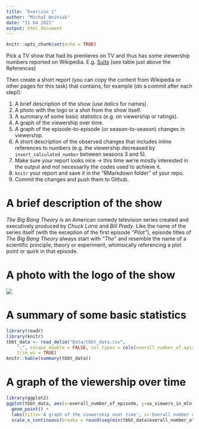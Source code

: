 ```yaml
---
title: "Exercise 1"
author: "Michał Woźniak"
date: "11 04 2021"
output: html_document
---
```


```r
knitr::opts_chunk$set(echo = TRUE)
```

Pick a TV show that had its premieres on TV and thus has some viewership numbers reported on Wikipedia.
E.g. [Suits](https://en.wikipedia.org/wiki/List_of_Suits_episodes) (see table just above the References)

Then create a short report (you can copy the content from Wikipedia or other pages for this task) that contains, for example (do a commit after each step!):

1. A brief description of the show (use _italics_ for names).
2. A photo with the logo or a shot from the show itself.
3. A summary of some basic statistics (e.g. on viewership or ratings).
4. A graph of the viewership over time.
5. A graph of the episode-to-episode (or season-to-season) changes in viewership.
6. A short description of the observed changes that includes inline references to numbers (e.g. the viewership decreased by `insert_calculated_number` between seasons 3 and 5).
7. Make sure your report looks nice -> this time we're mostly interested in the output and not necessarily the codes used to achieve it.
7. `knitr` your report and save it in the "RMarkdown folder" of your repo. 
8. Commit the changes and push them to Github.


# A brief description of the show
_The Big Bang Theory_ is an American comedy television series created and executively produced by _Chuck Lorre_ and _Bill Prady_. Like the name of the series itself (with the exception of the first episode _"Pilot"_), episode titles of _The Big Bang Theory_ always start with _"The"_ and resemble the name of a scientific principle, theory or experiment, whimsically referencing a plot point or quirk in that episode.

# A photo with the logo of the show
![](https://upload.wikimedia.org/wikipedia/commons/thumb/1/13/TBBT_logo.svg/195px-TBBT_logo.svg.png)

# A summary of some basic statistics
```r
library(readr)
library(knitr)
tbbt_data <- read_delim("Data/tbbt_data.csv", 
    ";", escape_double = FALSE, col_types = cols(overall_number_of_episode = col_integer()), 
    trim_ws = TRUE)
knitr::kable(summary(tbbt_data))
```

# A graph of the viewership over time
```r
library(ggplot2)
ggplot(tbbt_data, aes(x=overall_number_of_episode, y=us_viewers_in_mln)) +
  geom_point() + 
  labs(title='A graph of the viewership over time', x='Overall number of episodes', y='US viewers in mln') +
  scale_x_continuous(breaks = round(seq(min(tbbt_data$overall_number_of_episode), max(tbbt_data$overall_number_of_episode), by = 25),1))
```























